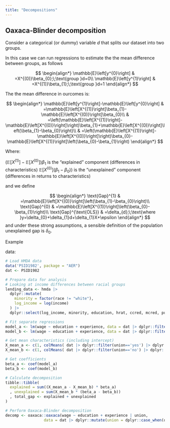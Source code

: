 ```yaml
---
title: "Decompositions"
---
```


## Oaxaca-Blinder decomposition

Consider a categorical (or dummy) variable $d$ that splits our dataset into two groups.

In this case we can run regressions to estimate the the mean difference between groups, as follows

$$
\begin{align*}
\mathbb{E}\left[y^{0}\right] & =X^{(0)}\beta_{0};\;\text{group }d=0\\
\mathbb{E}\left[y^{1}\right] & =X^{(1)}\beta_{1};\;\text{group }d=1
\end{align*}
$$

The the mean difference in ourcomes is:

$$
\begin{align*}
\mathbb{E}\left[y^{1}\right]-\mathbb{E}\left[y^{0}\right] & =\mathbb{E}\left[X^{(1)}\right]\beta_{1}-\mathbb{E}\left[X^{(0)}\right]\beta_{0}\\
 & =\left(\mathbb{E}\left[X^{(1)}\right]-\mathbb{E}\left[X^{(0)}\right]\right)\beta_{1}+\mathbb{E}\left[X^{(0)}\right]\left(\beta_{1}-\beta_{0}\right)\\
 & =\left(\mathbb{E}\left[X^{(1)}\right]-\mathbb{E}\left[X^{(0)}\right]\right)\beta_{0}-\mathbb{E}\left[X^{(1)}\right]\left(\beta_{0}-\beta_{1}\right)
\end{align*}
$$

Where:

$\left(\mathbb{E}\left[X^{(1)}\right]-\mathbb{E}\left[X^{(0)}\right]\right)\beta_{1}$ is the "explained" component (differences in characteristics) $\mathbb{E}\left[X^{(0)}\right]\left(\beta_{1}-\beta_{0}\right)$) is the "unexplained" component (differences in returns to characteristics)

and we define

$$
\begin{align*}
\text{Gap}^{1} & =\mathbb{E}\left[X^{(0)}\right]\left(\beta_{1}-\beta_{0}\right)\\
\text{Gap}^{0} & =\mathbb{E}\left[X^{(1)}\right]\left(\beta_{0}-\beta_{1}\right)\\
\text{Gap}^{\text{OLS}} & =\delta_{d};\;\text{where }y=\delta_{0}+\delta_{1}d+\delta_{1}X+\epsilon
\end{align*}
$$ and under these strong assumptions, a sensible definition of the population unexplained gap is $\delta_0$.

Example

data:

```r
# Load HMDA data
data('PSID1982', package = "AER")
dat <- PSID1982

# Prepare data for analysis
# Looking at income differences between racial groups
lending_data <- hmda |> 
  dplyr::mutate(
    minority = factor(race != "white"),
    log_income = log(income)
  ) |> 
  dplyr::select(log_income, minority, education, hrat, ccred, mcred, pubrec)
```

```r
# Fit separate regressions
model_a <- lm(wage ~ education + experience, data = dat |> dplyr::filter(union=='yes'))
model_b <- lm(wage ~ education + experience, data = dat |> dplyr::filter(union=='no'))

# Get mean characteristics (including intercept)
X_mean_a <- c(1, colMeans( dat |> dplyr::filter(union=='yes') |> dplyr::select(education, experience) ) )
X_mean_b <- c(1, colMeans( dat |> dplyr::filter(union=='no') |> dplyr::select(education, experience) ) )

# Get coefficients
beta_a <- coef(model_a)
beta_b <- coef(model_b)

# Calculate decomposition
tibble::tibble(
  explained = sum((X_mean_a - X_mean_b) * beta_a)
  , unexplained = sum(X_mean_b * (beta_a - beta_b))
  , total_gap <- explained + unexplained
)

# Perform Oaxaca-Blinder decomposition
decomp <- oaxaca::oaxaca(wage ~ education + experience | union, 
                 data = dat |> dplyr::mutate(union = dplyr::case_when(union=='yes'~0, TRUE ~1)))

```
